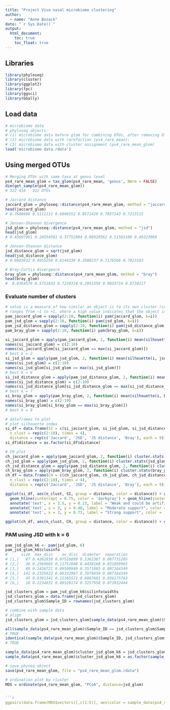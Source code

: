 ```yaml
---
title: "Project Viva nasal microbiome clustering"
author: 
  - name: "Anne Bozack"
date: "`r Sys.Date()`"
output:
  html_document:
    toc: true
    toc_float: true
---
```


## Libraries
```r
library(phyloseq)
library(cluster)
library(ggplot2)
library(fpc)
library(ggsci)
library(GGally)
```


## Load data
```r
# microbiome data
# phyloseq objects: 
# (1) microbiome data before glom for combining OTUs, after removing OTUs with <10 reads in individual samples (ps4_noncontam_10k_ge10reads); 
# (2) microbiome data with rarefaction (ps4_rare_mean);
# (3) microbiome data with cluster assignment (ps4_rare_mean_glom)
load('microbiome data.rdata')
```

## Using merged OTUs
```r
# Merging OTUs with same taxa at genus level
ps4_rare_mean_glom = tax_glom(ps4_rare_mean, 'genus', NArm = FALSE)
dim(get_sample(ps4_rare_mean_glom))                                                                                                                                                                                                                                                                                               
# 322 416   322 OTUs

# Jaccard distance
jaccard_glom = phyloseq::distance(ps4_rare_mean_glom, method = "jaccard", binary = TRUE)
head(jaccard_glom)
# 0.7608696 0.5111111 0.6896552 0.8571429 0.7857143 0.7213115

# Jensen-Shannon divergence 
jsd_glom = phyloseq::distance(ps4_rare_mean_glom, method = "jsd")
head(jsd_glom)
# 0.43607961 0.24554501 0.37752904 0.08929562 0.51503106 0.49323969

# Jensen-Shannon distance 
jsd_distance_glom = sqrt(jsd_glom)
head(jsd_distance_glom)
# 0.6603632 0.4955250 0.6144339 0.2988237 0.7176566 0.7023103

# Bray-Curtis divergence 
bray_glom = phyloseq::distance(ps4_rare_mean_glom, method = "bray")
head(bray_glom)
#  0.8364576 0.5751833 0.7239324 0.2951559 0.9033714 0.8738217
```

### Evaluate number of clusters
```r
# value is a measure of how similar an object is to its own cluster (cohesion) compared to other clusters (separation) 
# ranges from −1 to +1, where a high value indicates that the object is well matched to its own cluster and poorly matched to neighboring clusters
pam_jaccard_glom = sapply(2:10, function(i) pam(jaccard_glom, k=i))
pam_jsd_glom = sapply(2:10, function(i) pam(jsd_glom, k=i))
pam_jsd_distance_glom = sapply(2:10, function(i) pam(jsd_distance_glom, k=i))
pam_bray_glom = sapply(2:10, function(i) pam(bray_glom, k=i))

si_jaccard_glom = apply(pam_jaccard_glom, 2, function(i) mean(silhouette(i, jaccard_glom)[,3]))
names(si_jaccard_glom) = c(2:10)
names(si_jaccard_glom[si_jaccard_glom == max(si_jaccard_glom)])
# best k = 2
si_jsd_glom = apply(pam_jsd_glom, 2, function(i) mean(silhouette(i, jsd_glom)[,3]))
names(si_jsd_glom) = c(2:10)
names(si_jsd_glom[si_jsd_glom == max(si_jsd_glom)])
# best k = 6
si_jsd_distance_glom = apply(pam_jsd_distance_glom, 2, function(i) mean(silhouette(i, jsd_distance_glom)[,3]))
names(si_jsd_distance_glom) = c(2:10)
names(si_jsd_distance_glom[si_jsd_distance_glom == max(si_jsd_distance_glom)])
# best k = 7
si_bray_glom = apply(pam_bray_glom, 2, function(i) mean(silhouette(i, bray_glom)[,3]))
names(si_bray_glom) = c(2:10)
names(si_bray_glom[si_bray_glom == max(si_bray_glom)])
# best k = 9

# dataframes to plot
# plot silhouette index
si_df = data.frame(SI = c(si_jaccard_glom, si_jsd_glom, si_jsd_distance_glom, si_bray_glom),
  n_clust = rep(c(2:10), times = 4), 
  distance = rep(c('Jaccard', 'JSD', 'JS distance', 'Bray'), each = 9))
si_df$distance = as.factor(si_df$distance)

# CH plot
ch_jaccard_glom = apply(pam_jaccard_glom, 2, function(i) cluster.stats(jaccard_glom, i$clustering)$ch)
ch_jsd_glom = apply(pam_jsd_glom, 2, function(i) cluster.stats(jsd_glom, i$clustering)$ch)
ch_jsd_distance_glom = apply(pam_jsd_distance_glom, 2, function(i) cluster.stats(jsd_distance_glom, i$clustering)$ch)
ch_bray_glom = apply(pam_bray_glom, 2, function(i) cluster.stats(bray_glom, i$clustering)$ch)
ch_df = data.frame(CH = c(ch_jaccard_glom, ch_jsd_glom, ch_jsd_distance_glom, ch_bray_glom),
  n_clust = rep(c(2:10), times = 4), 
  distance = rep(c('Jaccard', 'JSD', 'JS distance', 'Bray'), each = 9))
```

```r
ggplot(si_df, aes(n_clust, SI, group = distance, color = distance)) + geom_point(alpha = 0.8) + geom_line(alpha = 0.8) + theme_minimal() + scale_color_locuszoom() + ylim(0,1) + 
  geom_hline(yintercept = 0.75, color = 'darkgray') + geom_hline(yintercept = 0.5, color = 'darkgray') + geom_hline(yintercept = 0.25, color = 'darkgray') + 
  annotate('text', x = 3.5, y = 0.23, label = "Weak and could be artificial", color = 'darkgray', size = 3) +
  annotate('text', x = 3, y = 0.48, label = "Moderate support", color = 'darkgray', size = 3) + 
  annotate('text', x = 3, y = 0.73, label = "Strong support", color = 'darkgray', size = 3)

ggplot(ch_df, aes(n_clust, CH, group = distance, color = distance)) + geom_point(alpha = 0.8) + geom_line(alpha = 0.8) + theme_minimal() + scale_color_locuszoom() 
```

### PAM using JSD with k = 6
```r
pam_jsd_glom_k6 <- pam(jsd_glom, 6)
pam_jsd_glom_k6$clusinfo
#      size  max_diss    av_diss  diameter  separation
# [1,]   87 0.4261830 0.07516899 0.5362387 0.007731205
# [2,]   36 0.2569665 0.11751048 0.4439168 0.031899965
# [3,]   89 0.2456721 0.09509949 0.3571885 0.007164349
# [4,]  141 0.2335632 0.08332987 0.3976630 0.007164349
# [5,]   45 0.6381341 0.22165521 0.6887681 0.036175763
# [6,]   18 0.2234031 0.08520174 0.3257958 0.072032444

jsd_clusters_glom = pam_jsd_glom_k6$silinfo$widths
jsd_clusters_glom = data.frame(jsd_clusters_glom)
jsd_clusters_glom$Sample_ID = rownames(jsd_clusters_glom)

# combine with sample data
# align 
jsd_clusters_glom = jsd_clusters_glom[sample_data(ps4_rare_mean_glom)$Sample_ID,]

all(sample_data(ps4_rare_mean_glom)$Sample_ID == jsd_clusters_glom$Sample_ID)
# TRUE
identical(sample_data(ps4_rare_mean_glom)$Sample_ID, jsd_clusters_glom$Sample_ID)
# TRUE

sample_data(ps4_rare_mean_glom)$cluster_jsd_glom_k6 = jsd_clusters_glom$cluster
sample_data(ps4_rare_mean_glom)$cluster_jsd_glom_k6 = as.factor(sample_data(ps4_rare_mean_glom)$cluster_jsd_glom_k6)

# save physeq object
save(ps4_rare_mean_glom, file = "ps4_rare_mean_glom.rdata")

# ordination plot by cluster
MDS = ordinate(ps4_rare_mean_glom, "PCoA", distance=jsd_glom)


```r
ggpairs(data.frame(MDS$vectors)[,c(1:5)], aes(color = sample_data(ps4_rare_mean_glom)$cluster_jsd_glom_k6, alpha = 0.8), upper = "blank", axisLabels = "internal") + theme_minimal() + scale_color_locuszoom() + theme(legend.position = "bottom")
```

